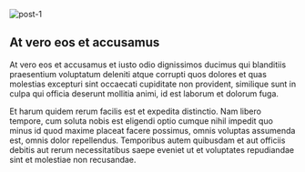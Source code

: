<Image
	src="/illustrations/post-1.webp"
	width={1920}
	height={1080}
	alt="post-1"
	priority="high"
/>

## At vero eos et accusamus

At vero eos et accusamus et iusto odio dignissimos ducimus qui
blanditiis praesentium voluptatum deleniti atque corrupti quos
dolores et quas molestias excepturi sint occaecati cupiditate
non provident, similique sunt in culpa qui officia deserunt
mollitia animi, id est laborum et dolorum fuga.

Et harum quidem rerum facilis est et expedita distinctio. Nam
libero tempore, cum soluta nobis est eligendi optio cumque nihil
impedit quo minus id quod maxime placeat facere possimus, omnis
voluptas assumenda est, omnis dolor repellendus. Temporibus
autem quibusdam et aut officiis debitis aut rerum necessitatibus
saepe eveniet ut et voluptates repudiandae sint et molestiae non
recusandae.
